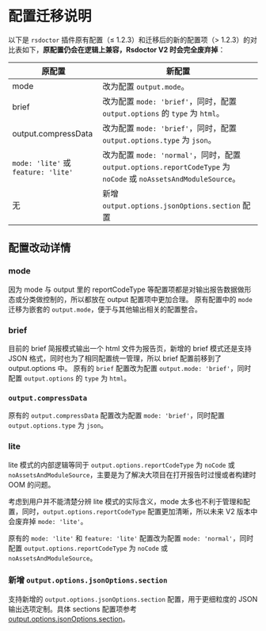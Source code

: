# 配置迁移说明

以下是 `rsdoctor` 插件原有配置（≤ 1.2.3）和迁移后的新的配置项（> 1.2.3）的对比表如下，**原配置仍会在逻辑上兼容，Rsdoctor V2 时会完全废弃掉**：

| 原配置                              | 新配置                                                                                                           |
| ----------------------------------- | ---------------------------------------------------------------------------------------------------------------- |
| mode                                | 改为配置 `output.mode`。                                                                                         |
| brief                               | 改为配置 `mode: 'brief'`，同时，配置 `output.options` 的 `type` 为 `html`。                                      |
| output.compressData                 | 改为配置 `mode: 'brief'`，同时，配置 `output.options.type` 为 `json`。                                           |
| `mode: 'lite'` 或 `feature: 'lite'` | 改为配置 `mode: 'normal'`，同时，配置 `output.options.reportCodeType` 为 `noCode` 或 `noAssetsAndModuleSource`。 |
| 无                                  | 新增 `output.options.jsonOptions.section` 配置                                                                   |

## 配置改动详情

### **mode**

因为 mode 与 output 里的 reportCodeType 等配置项都是对输出报告数据做形态或分类做控制的，所以都放在 output 配置项中更加合理。
原有配置中的 `mode` 迁移为嵌套的 `output.mode`，便于与其他输出相关的配置整合。

### **brief**

目前的 brief 简报模式输出一个 html 文件为报告页，新增的 brief 模式还是支持 JSON 格式，同时也为了相同配置统一管理，所以 brief 配置前移到了 output.options 中。
原有的 `brief` 配置改为配置 `output.mode: 'brief'`，同时配置 `output.options` 的 `type` 为 `html`。

### **`output.compressData`**

原有的 `output.compressData` 配置改为配置 `mode: 'brief'`，同时配置 `output.options.type` 为 `json`。

### **lite**

lite 模式的内部逻辑等同于 `output.options.reportCodeType` 为 `noCode` 或 `noAssetsAndModuleSource`，主要是为了解决大项目在打开报告时过慢或者构建时 OOM 的问题。

考虑到用户并不能清楚分辨 lite 模式的实际含义，mode 太多也不利于管理和配置，同时，`output.options.reportCodeType` 配置更加清晰，所以未来 V2 版本中会废弃掉 `mode: 'lite'`。

原有的 `mode: 'lite'` 和 `feature: 'lite'` 配置改为配置 `mode: 'normal'`，同时配置 `output.options.reportCodeType` 为 `noCode` 或 `noAssetsAndModuleSource`。

### **新增 `output.options.jsonOptions.section`**

支持新增的 `output.options.jsonOptions.section` 配置，用于更细粒度的 JSON 输出选项定制。具体 sections 配置项参考[output.options.jsonOptions.section](/config/options/output#jsonoptionssection)。
